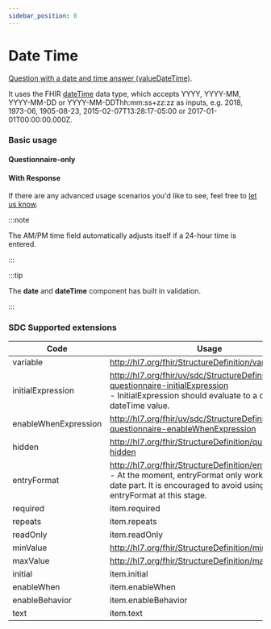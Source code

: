 ```yaml
---
sidebar_position: 8
---
```



# Date Time

[Question with a date and time answer (valueDateTime)](https://hl7.org/fhir/r4/codesystem-item-type.html#item-type-dateTime).

It uses the FHIR [dateTime](https://hl7.org/fhir/r4/datatypes.html#dateTime) data type, which accepts YYYY, YYYY-MM, YYYY-MM-DD or YYYY-MM-DDThh:mm:ss+zz:zz as inputs, e.g. 2018, 1973-06, 1905-08-23, 2015-02-07T13:28:17-05:00 or 2017-01-01T00:00:00.000Z.

### Basic usage

#### Questionnaire-only

<IframeContainer storyId="itemtype-datetime--date-time-basic" initialHeight={240} />

#### With Response

<IframeContainer
  storyId="itemtype-datetime--date-time-basic-response"
  initialHeight={240}
/>

If there are any advanced usage scenarios you'd like to see, feel free to [let us know](https://github.com/aehrc/smart-forms/issues/new).

:::note

The AM/PM time field automatically adjusts itself if a 24-hour time is entered.

:::

:::tip

The **date** and **dateTime** component has built in validation.

:::

### SDC Supported extensions

| Code                 | Usage                                                                                                                                                                        |
| -------------------- | ---------------------------------------------------------------------------------------------------------------------------------------------------------------------------- |
| variable             | http://hl7.org/fhir/StructureDefinition/variable                                                                                                                             |
| initialExpression    | http://hl7.org/fhir/uv/sdc/StructureDefinition/sdc-questionnaire-initialExpression<br/>- InitialExpression should evaluate to a date or dateTime value.                      |
| enableWhenExpression | http://hl7.org/fhir/uv/sdc/StructureDefinition/sdc-questionnaire-enableWhenExpression                                                                                        |
| hidden               | http://hl7.org/fhir/StructureDefinition/questionnaire-hidden                                                                                                                 |
| entryFormat          | http://hl7.org/fhir/StructureDefinition/entryFormat<br/>- At the moment, entryFormat only works on the date part. It is encouraged to avoid using entryFormat at this stage. |
| required             | item.required                                                                                                                                                                |
| repeats              | item.repeats                                                                                                                                                                 |
| readOnly             | item.readOnly                                                                                                                                                                |
| minValue             | http://hl7.org/fhir/StructureDefinition/minValue                                                                                                                             |
| maxValue             | http://hl7.org/fhir/StructureDefinition/maxValue                                                                                                                             |
| initial              | item.initial                                                                                                                                                                 |
| enableWhen           | item.enableWhen                                                                                                                                                              |
| enableBehavior       | item.enableBehavior                                                                                                                                                          |
| text                 | item.text                                                                                                                                                                    |
